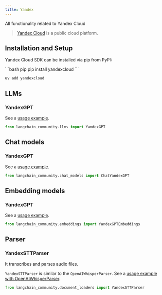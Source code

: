 ```yaml
---
title: Yandex
---
```


All functionality related to Yandex Cloud

>[Yandex Cloud](https://cloud.yandex.com/en/) is a public cloud platform.

## Installation and Setup

Yandex Cloud SDK can be installed via pip from PyPI:

<CodeGroup>
```bash pip
pip install yandexcloud
```

```bash uv
uv add yandexcloud
```
</CodeGroup>

## LLMs

### YandexGPT

See a [usage example](/oss/integrations/llms/yandex).

```python
from langchain_community.llms import YandexGPT
```

## Chat models

### YandexGPT

See a [usage example](/oss/integrations/chat/yandex).

```python
from langchain_community.chat_models import ChatYandexGPT
```

## Embedding models

### YandexGPT

See a [usage example](/oss/integrations/text_embedding/yandex).

```python
from langchain_community.embeddings import YandexGPTEmbeddings
```

## Parser

### YandexSTTParser

It transcribes and parses audio files.

`YandexSTTParser` is similar to the `OpenAIWhisperParser`.
See a [usage example with OpenAIWhisperParser](/oss/integrations/document_loaders/youtube_audio).

```python
from langchain_community.document_loaders import YandexSTTParser
```
